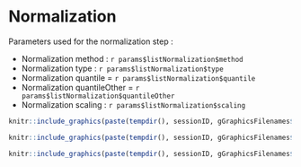 # Normalization
           
Parameters used for the normalization step :

* Normalization method : `r params$listNormalization$method`
* Normalization type : `r params$listNormalization$type`
* Normalization quantile = `r params$listNormalization$quantile`
* Normalization quantileOther = `r params$listNormalization$quantileOther`
* Normalization scaling : `r params$listNormalization$scaling`
                                                             
                                                             
                                                             
```{r fig_boxplotNorm,out.width = "100%", echo=FALSE}
knitr::include_graphics(paste(tempdir(), sessionID, gGraphicsFilenames$boxplotAfterNorm, sep="/"))
```

```{r fig_densityplotNorm,out.width = "75%", echo=FALSE}
knitr::include_graphics(paste(tempdir(), sessionID, gGraphicsFilenames$densityPlotAfterNorm, sep="/"))
```

```{r fig_compNorm,out.width = "100%", echo=FALSE}
knitr::include_graphics(paste(tempdir(), sessionID, gGraphicsFilenames$compareNorm, sep="/"))
```

